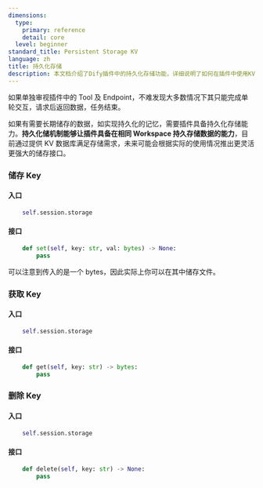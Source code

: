 ```yaml
---
dimensions:
  type:
    primary: reference
    detail: core
  level: beginner
standard_title: Persistent Storage KV
language: zh
title: 持久化存储
description: 本文档介绍了Dify插件中的持久化存储功能，详细说明了如何在插件中使用KV数据库来储存、获取和删除数据。这一功能使插件能够在相同Workspace内持久化存储数据，满足跨会话数据保存的需求。
---
```


如果单独审视插件中的 Tool 及 Endpoint，不难发现大多数情况下其只能完成单轮交互，请求后返回数据，任务结束。

如果有需要长期储存的数据，如实现持久化的记忆，需要插件具备持久化存储能力。**持久化储机制能够让插件具备在相同 Workspace 持久存储数据的能力**，目前通过提供 KV 数据库满足存储需求，未来可能会根据实际的使用情况推出更灵活更强大的储存接口。

### 储存 Key

#### **入口**

```python
    self.session.storage
```

#### **接口**

```python
    def set(self, key: str, val: bytes) -> None:
        pass
```

可以注意到传入的是一个 bytes，因此实际上你可以在其中储存文件。

### 获取 Key

#### **入口**

```python
    self.session.storage
```

#### **接口**

```python
    def get(self, key: str) -> bytes:
        pass
```

### 删除 Key

#### **入口**

```python
    self.session.storage
```

#### **接口**

```python
    def delete(self, key: str) -> None:
        pass
```